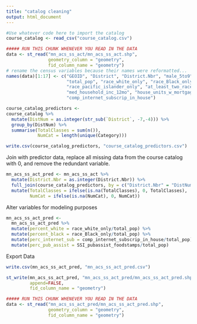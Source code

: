 ```yaml
---
title: "catalog cleaning"
output: html_document
---
```



```r
#Use whatever code here to import the catalog
course_catalog <- read_csv("course_catalog.csv")
```

```r
##### RUN THIS CHUNK WHENEVER YOU READ IN THE DATA
data <- st_read("mn_acs_ss_act/mn_acs_ss_act.shp",
                geometry_column = "geometry",
                fid_column_name = "geometry")
# rename the census variables because their names were reformatted...
names(data)[1:17] <- c("GEOID", "District", "District.Nbr", "male_5to9", "male_10to14", "male_15to17",
                       "total_pop", "race_white_only", "race_Black_only", "race_Asian_only",
                       "race_pacific_islander_only", "at_least_two_races", "SSI_pubassist_foodstamps",
                       "med_household_inc_12mo", "house_units_w_mortgage", "med_gross_rent",
                       "comp_internet_subscrip_in_house")
``` 

```r
course_catalog_predictors <-
course_catalog %>% 
  mutate(DistNum = as.integer(str_sub(`District`, -7,-4))) %>% 
  group_by(DistNum) %>% 
  summarise(TotalClasses = sum(n()),
            NumCat = length(unique(Category)))
```

```r
write.csv(course_catalog_predictors, "course_catalog_predictors.csv")
```

Join with predictor data, replace all missing data from the course catalog with 0, and remove the redundant variable.
```r
mn_acs_ss_act_pred <- mn_acs_ss_act %>%
  mutate(District.Nbr = as.integer(District.Nbr)) %>%
  full_join(course_catalog_predictors, by = c("District.Nbr" = "DistNum")) %>% 
  mutate(TotalClasses = ifelse(is.na(TotalClasses), 0, TotalClasses),
         NumCat = ifelse(is.na(NumCat), 0, NumCat)) 
```

Alter variables for modeling purposes
```r
mn_acs_ss_act_pred <- 
  mn_acs_ss_act_pred %>% 
  mutate(percent_white = race_white_only/total_pop) %>%
  mutate(percent_black = race_Black_only/total_pop) %>%
  mutate(perc_internet_sub = comp_internet_subscrip_in_house/total_pop) %>%
  mutate(perc_pub_assist = SSI_pubassist_foodstamps/total_pop)
```


Export Data
```r
write.csv(mn_acs_ss_act_pred, "mn_acs_ss_act_pred.csv")
```

```r
st_write(mn_acs_ss_act_pred, "mn_acs_ss_act_pred/mn_acs_ss_act_pred.shp", 
         append=FALSE, 
         fid_column_name = "geometry")
```

```r
##### RUN THIS CHUNK WHENEVER YOU READ IN THE DATA
data <- st_read("mn_acs_ss_act_pred/mn_acs_ss_act_pred.shp",
                geometry_column = "geometry",
                fid_column_name = "geometry")
```

